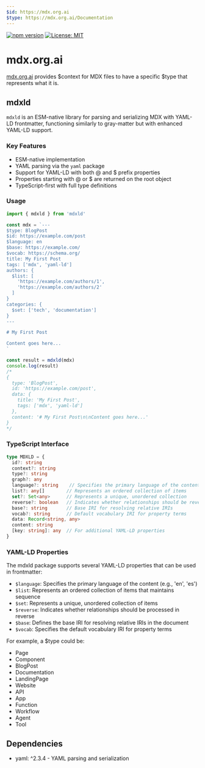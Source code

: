 ```yaml
---
$id: https://mdx.org.ai
$type: https://mdx.org.ai/Documentation
---
```


[![npm version](https://badge.fury.io/js/mdxld.svg)](https://badge.fury.io/js/mdxld)
[![License: MIT](https://img.shields.io/badge/License-MIT-yellow.svg)](https://opensource.org/licenses/MIT)

# mdx.org.ai

[mdx.org.ai](https://mdx.org.ai) provides $context for MDX files to have a specific $type that represents what it is.

## mdxld

`mdxld` is an ESM-native library for parsing and serializing MDX with YAML-LD frontmatter, functioning similarly to gray-matter but with enhanced YAML-LD support.

### Key Features

- ESM-native implementation
- YAML parsing via the `yaml` package
- Support for YAML-LD with both @ and $ prefix properties
- Properties starting with @ or $ are returned on the root object
- TypeScript-first with full type definitions

### Usage

```typescript
import { mdxld } from 'mdxld'

const mdx = `---
$type: BlogPost
$id: https://example.com/post
$language: en
$base: https://example.com/
$vocab: https://schema.org/
title: My First Post
tags: ['mdx', 'yaml-ld']
authors: {
  $list: [
    'https://example.com/authors/1',
    'https://example.com/authors/2'
  ]
}
categories: {
  $set: ['tech', 'documentation']
}
---

# My First Post

Content goes here...
`

const result = mdxld(mdx)
console.log(result)
/*
{
  type: 'BlogPost',
  id: 'https://example.com/post',
  data: {
    title: 'My First Post',
    tags: ['mdx', 'yaml-ld']
  },
  content: '# My First Post\n\nContent goes here...'
}
*/
```

### TypeScript Interface

```typescript
type MDXLD = {
  id?: string
  context?: string
  type?: string
  graph?: any
  language?: string    // Specifies the primary language of the content
  list?: any[]        // Represents an ordered collection of items
  set?: Set<any>      // Represents a unique, unordered collection
  reverse?: boolean   // Indicates whether relationships should be reversed
  base?: string       // Base IRI for resolving relative IRIs
  vocab?: string      // Default vocabulary IRI for property terms
  data: Record<string, any>
  content: string
  [key: string]: any  // For additional YAML-LD properties
}
```

### YAML-LD Properties

The mdxld package supports several YAML-LD properties that can be used in frontmatter:

- `$language`: Specifies the primary language of the content (e.g., 'en', 'es')
- `$list`: Represents an ordered collection of items that maintains sequence
- `$set`: Represents a unique, unordered collection of items
- `$reverse`: Indicates whether relationships should be processed in reverse
- `$base`: Defines the base IRI for resolving relative IRIs in the document
- `$vocab`: Specifies the default vocabulary IRI for property terms

For example, a $type could be:

 - Page
 - Component
 - BlogPost
 - Documentation
 - LandingPage
 - Website
 - API
 - App
 - Function
 - Workflow
 - Agent
 - Tool

## Dependencies

- yaml: ^2.3.4 - YAML parsing and serialization
